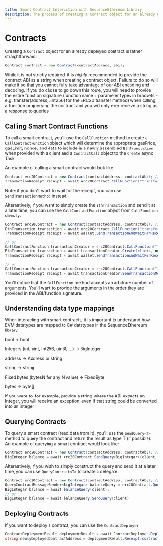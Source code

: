 ```yaml
---
title: Smart Contract Interaction with SequenceEthereum Library
description: The process of creating a Contract object for an already deployed contract is explained in detail.
---
```


# Contracts 

Creating a `Contract` object for an already deployed contract is rather straightforward.

```csharp
Contract contract = new Contract(contractAddress, abi);
```
While it is not strictly required, it is <i>highly</i> recommended to provide the contract ABI as a string when creating a contract object. Failure to do so will make it so that you cannot fully take advantage of our ABI encoding and decoding.
If you do chose to go down this route, you will need to provide the entire function signature (function name + parameter types in brackets - e.g. transfer(address,uint256) for the ERC20 transfer method) when calling a function or querying the contract and you will only ever receive a string as a response to queries.

## Calling Smart Contract Functions

To call a smart contract, you'll use the `CallFunction` method to create a `CallContractFunction` object which will determine the appropriate gasPrice, gasLimit, nonce, and data to include in a newly assembled `EthTransaction` when provided with a client and a `ContractCall` object to the `Create` async Task

An example of calling a smart contract would look like:
```csharp
Contract erc20Contract = new Contract(contractAddress, contractAbi); // We'll use the well-known ERC20 contract as our example case
TransactionReceipt receipt = await erc20Contract.CallFunction("transfer", toAddress, amountAsBigInteger).SendTransactionMethodAndWaitForReceipt(wallet, client);
```
Note: if you don't want to wait for the receipt, you can use `SendTransactionMethod` instead.

Alternatively, if you want to simply create the `EthTransaction` and send it at a later time, you can use the `CallContractFunction` object from `CallFunction` directly.
```csharp
Contract erc20Contract = new Contract(contractAddress, contractAbi); // We'll use the well-known ERC20 contract as our example case
EthTransaction transaction = await erc20Contract.CallFunction("transfer", toAddress, amountAsBigInteger).Create(client, new ContractCall(wallet.GetAddress()));
TransactionReceipt receipt = await wallet.SendTransactionAndWaitForReceipt(client, transaction);

// or 
CallContractFunction transactionCreator = erc20Contract.CallFunction("transfer", toAddress, amountAsBigInteger);
EthTransaction transaction = await transactionCreator.Create(client, new ContractCall(wallet.GetAddress()));
TransactionReceipt receipt = await wallet.SendTransactionAndWaitForReceipt(client, transaction);

// or 
CallContractFunction transactionCreator = erc20Contract.CallFunction("transfer", toAddress, amountAsBigInteger);
TransactionReceipt receipt = await transactionCreator.SendTransactionMethodAndWaitForReceipt(wallet, client);
```

You'll notice that the `CallFunction` method accepts an arbitrary number of arguments. You'll want to provide the arguments in the order they are provided in the ABI/function signature.

## Understanding data type mappings

When interacting with smart contracts, it is important to understand how EVM datatypes are mapped to C# datatypes in the SequenceEthereum library.

bool -> bool 

Integers (int, uint, int256, uint8, ...) -> BigInteger 

address -> Address or string 

string -> string 

Fixed bytes (bytesN for any N value) -> FixedByte

bytes -> byte[]

If you were to, for example, provide a string where the ABI expects an Integer, you will receive an exception, even if that string could be converted into an integer.

## Querying Contracts

To query a smart contract (read data from it), you'll use the `SendQuery<T>` method to query the contract and return the result as type T (if possible).
An example of querying a smart contract would look like:
```csharp
Contract erc20Contract = new Contract(contractAddress, contractAbi); // We'll use the well-known ERC20 contract as our example case
BigIntegar balance = await erc20Contract.SendQuery<BigIntegar>(client, "balanceOf", address);
```

Alternatively, if you wish to simply construct the query and send it at a later time, you can use `QueryContract<T>` to create a delegate.
```csharp
Contract erc20Contract = new Contract(contractAddress, contractAbi); // We'll use the well-known ERC20 contract as our example case
QueryContractMessageSender<BigIntegar> balanceQuery = erc20Contract.QueryContract<BigIntegar>("balanceOf", address);
BigIntegar balance = await balanceQuery(client);
// or
BigIntegar balance = await balanceQuery.SendQuery(client);
```

## Deploying Contracts

If you want to deploy a contract, you can use the `ContractDeployer`

```csharp
ContractDeploymentResult deploymentResult = await ContractDeployer.Deploy(client, wallet, contractBytecodeAsString);
string newlyDeployedContractAddress = deploymentResult.Receipt.contractAddress;
```
